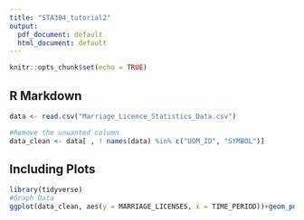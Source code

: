 ```yaml
---
title: "STA304_tutorial2"
output:
  pdf_document: default
  html_document: default
---
```


```r
knitr::opts_chunk$set(echo = TRUE)
```

## R Markdown


```r
data <- read.csv("Marriage_Licence_Statistics_Data.csv")

#Remove the unwanted column
data_clean <- data[ , ! names(data) %in% c("UOM_ID", "SYMBOL")]


```

## Including Plots

```r
library(tidyverse)
#Graph Data
ggplot(data_clean, aes(y = MARRIAGE_LICENSES, x = TIME_PERIOD))+geom_point()
```

